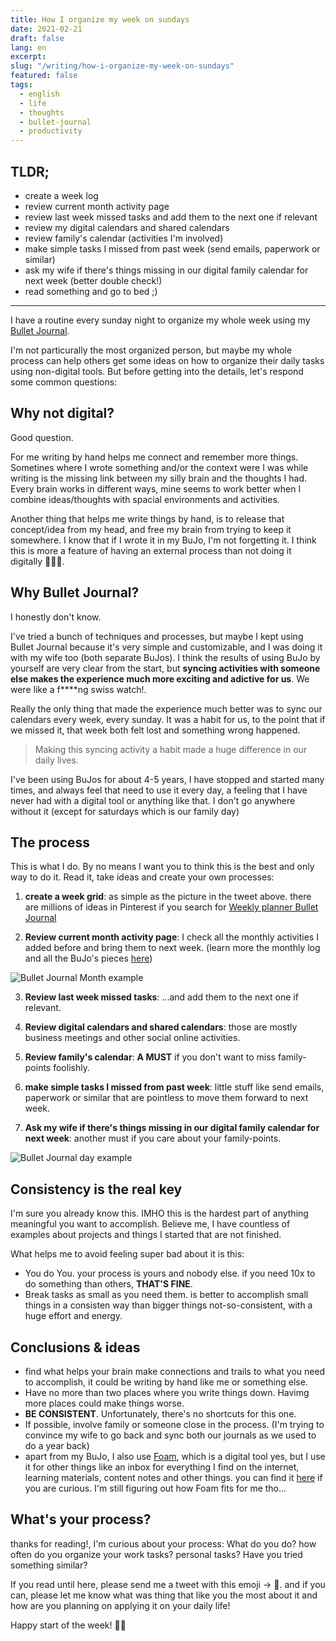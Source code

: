 ```yaml
---
title: How I organize my week on sundays
date: 2021-02-21
draft: false
lang: en
excerpt:
slug: "/writing/how-i-organize-my-week-on-sundays"
featured: false
tags:
  - english
  - life
  - thoughts
  - bullet-journal
  - productivity
---
```


## TLDR;

- create a week log
- review current month activity page
- review last week missed tasks and add them to the next one if relevant
- review my digital calendars and shared calendars
- review family's calendar (activities I'm involved)
- make simple tasks I missed from past week (send emails, paperwork or similar)
- ask my wife if there's things missing in our digital family calendar for next week (better double check!)
- read something and go to bed ;)

---

I have a routine every sunday night to organize my whole week using my [Bullet Journal](https://bulletjournal.com/).

<Tweet tweetLink="hhg2288/status/1363599084163072002" />

I'm not particurally the most organized person, but maybe my whole process can help others get some ideas on how to organize their daily tasks using non-digital tools. But before getting into the details, let's respond some common questions:

## Why not digital?

Good question.

For me writing by hand helps me connect and remember more things. Sometines where I wrote something and/or the context were I was while writing is the missing link between my silly brain and the thoughts I had. Every brain works in different ways, mine seems to work better when I combine ideas/thoughts with spacial environments and activities.

Another thing that helps me write things by hand, is to release that concept/idea from my head, and free my brain from trying to keep it somewhere. I know that if I wrote it in my BuJo, I'm not forgetting it. I think this is more a feature of having an external process than not doing it digitally 🤷🏼‍♂️.

## Why Bullet Journal?

I honestly don't know.

I've tried a bunch of techniques and processes, but maybe I kept using Bullet Journal because it's very simple and customizable, and I was doing it with my wife too (both separate BuJos). I think the results of using BuJo by yourself are very clear from the start, but **syncing activities with someone else makes the experience much more exciting and adictive for us**. We were like a f\*\*\*\*ng swiss watch!.

Really the only thing that made the experience much better was to sync our calendars every week, every sunday. It was a habit for us, to the point that if we missed it, that week both felt lost and something wrong happened.

> Making this syncing activity a habit made a huge difference in our daily lives.

I've been using BuJos for about 4-5 years, I have stopped and started many times, and always feel that need to use it every day, a feeling that I have never had with a digital tool or anything like that. I don't go anywhere without it (except for saturdays which is our family day)

## The process

This is what I do. By no means I want you to think this is the best and only way to do it. Read it, take ideas and create your own processes:

1. **create a week grid**: as simple as the picture in the tweet above. there are millions of ideas in Pinterest if you search for [Weekly planner Bullet Journal](https://www.pinterest.es/search/pins/?rs=ac&len=2&q=weekly%20planner%20bullet%20journal&eq=Weekly%20planner%20Bullet%20Journal&etslf=2660&term_meta[]=weekly%7Cautocomplete%7C0&term_meta[]=planner%7Cautocomplete%7C0&term_meta[]=bullet%7Cautocomplete%7C0&term_meta[]=journal%7Cautocomplete%7C0)

2. **Review current month activity page**: I check all the monthly activities I added before and bring them to next week. (learn more the monthly log and all the BuJo's pieces [here](https://bulletjournal.com/pages/learn))

![Bullet Journal Month example](./bujo-month.jpg)

3. **Review last week missed tasks**: ...and add them to the next one if relevant.

4. **Review digital calendars and shared calendars**: those are mostly business meetings and other social online activities.

5. **Review family's calendar**: **A MUST** if you don't want to miss family-points foolishly.
6. **make simple tasks I missed from past week**: little stuff like send emails, paperwork or similar that are pointless to move them forward to next week.
7. **Ask my wife if there's things missing in our digital family calendar for next week**: another must if you care about your family-points.

![Bullet Journal day example](./bujo-day.jpg)

## Consistency is the real key

I'm sure you already know this. IMHO this is the hardest part of anything meaningful you want to accomplish. Believe me, I have countless of examples about projects and things I started that are not finished.

What helps me to avoid feeling super bad about it is this:

- You do You. your process is yours and nobody else. if you need 10x to do something than others, **THAT'S FINE**.
- Break tasks as small as you need them. is better to accomplish small things in a consisten way than bigger things not-so-consistent, with a huge effort and energy.

## Conclusions & ideas

- find what helps your brain make connections and trails to what you need to accomplish, it could be writing by hand like me or something else.
- Have no more than two places where you write things down. Havimg more places could make things worse.
- **BE CONSISTENT**. Unfortunately, there's no shortcuts for this one.
- If possible, involve family or someone close in the process. (I'm trying to convince my wife to go back and sync both our journals as we used to do a year back)
- apart from my BuJo, I also use [Foam](https://foambubble.github.io/foam/), which is a digital tool yes, but I use it for other things like an inbox for everything I find on the internet, learning materials, content notes and other things. you can find it [here](https://horacioh.github.io/braindump/) if you are curious. I'm still figuring out how Foam fits for me tho...

## What's your process?

thanks for reading!, I'm curious about your process: What do you do? how often do you organize your work tasks? personal tasks? Have you tried something similar?

If you read until here, please send me a tweet with this emoji -> 🌱. and if you can, please let me know what was thing that like you the most about it and how are you planning on applying it on your daily life!

Happy start of the week! 💪🏼
